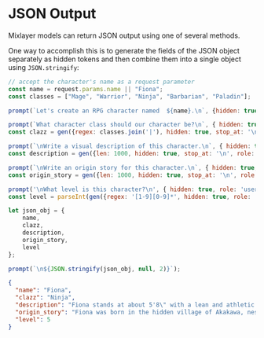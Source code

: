# JSON Output

Mixlayer models can return JSON output using one of several methods. 

One way to accomplish this is to generate the fields of the JSON object separately as hidden tokens and then combine them into a single object using `JSON.stringify`: 

```js filename="rpg-character.js" copy
// accept the character's name as a request parameter
const name = request.params.name || "Fiona"; 
const classes = ["Mage", "Warrior", "Ninja", "Barbarian", "Paladin"]; 

prompt(`Let's create an RPG character named  ${name}.\n`, {hidden: true, role: 'user'});

prompt(`What character class should our character be?\n`, { hidden: true, role: 'user' }); 
const clazz = gen({regex: classes.join('|'), hidden: true, stop_at: '\n', role: 'assistant'}); 

prompt(`\nWrite a visual description of this character.\n`, { hidden: true, role: 'user' });
const description = gen({len: 1000, hidden: true, stop_at: '\n', role: 'assistant'}); 

prompt(`\nWrite an origin story for this character.\n`, { hidden: true, role: 'user' });
const origin_story = gen({len: 1000, hidden: true, stop_at: '\n', role: 'assistant'}); 

prompt('\nWhat level is this character?\n', { hidden: true, role: 'user' }); 
const level = parseInt(gen({regex: '[1-9][0-9]*', hidden: true, role: 'assistant'}));

let json_obj = { 
    name, 
    clazz, 
    description,
    origin_story, 
    level
}; 

prompt(`\n${JSON.stringify(json_obj, null, 2)}`);
```

```json filename="output.txt"
{
  "name": "Fiona",
  "clazz": "Ninja",
  "description": "Fiona stands at about 5'8\" with a lean and athletic build, honed from years of training in the art of ninjutsu. Her short, spiky hair is a dark brown color that's often styled in a messy, piecey look, with a few stray strands framing her heart-shaped face. Her eyes are an piercing emerald green, a trait she inherited from her mother, and seem to gleam with a mischievous intensity.",
  "origin_story": "Fiona was born in the hidden village of Akakawa, nestled deep within the mountains of feudal Japan. Her parents, Kaito and Emiko, were both skilled ninjas who had dedicated their lives to protecting their village from external threats.",
  "level": 5
}
```